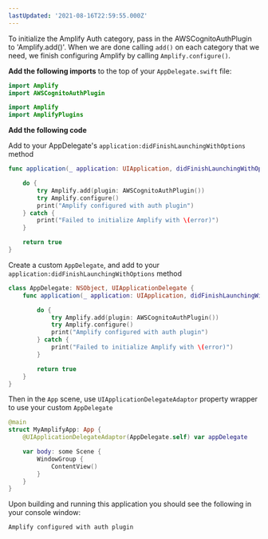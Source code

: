 ```yaml
---
lastUpdated: '2021-08-16T22:59:55.000Z'
---
```

To initialize the Amplify Auth category, pass in the AWSCognitoAuthPlugin to 'Amplify.add()'.  When we are done calling `add()` on each category that we need, we finish configuring Amplify by calling `Amplify.configure()`.

**Add the following imports** to the top of your `AppDelegate.swift` file:

<BlockSwitcher>

<Block name="Swift Package Manager">

```swift
import Amplify
import AWSCognitoAuthPlugin
```

</Block>

<Block name="CocoaPods">

```swift
import Amplify
import AmplifyPlugins
```

</Block>

</BlockSwitcher>

**Add the following code** 

<BlockSwitcher>

<Block name="UIKit AppDelegate">

Add to your AppDelegate's `application:didFinishLaunchingWithOptions` method

```swift
func application(_ application: UIApplication, didFinishLaunchingWithOptions launchOptions: [UIApplication.LaunchOptionsKey: Any]?) -> Bool {

    do {
        try Amplify.add(plugin: AWSCognitoAuthPlugin())
        try Amplify.configure()
        print("Amplify configured with auth plugin")
    } catch {
        print("Failed to initialize Amplify with \(error)")
    }

    return true
}
```

</Block>

<Block name="SwiftUI App">

Create a custom `AppDelegate`, and add to your `application:didFinishLaunchingWithOptions` method
```swift
class AppDelegate: NSObject, UIApplicationDelegate {
    func application(_ application: UIApplication, didFinishLaunchingWithOptions launchOptions: [UIApplication.LaunchOptionsKey: Any]?) -> Bool {

        do {
            try Amplify.add(plugin: AWSCognitoAuthPlugin())
            try Amplify.configure()
            print("Amplify configured with auth plugin")
        } catch {
            print("Failed to initialize Amplify with \(error)")
        }

        return true
    }
}
```

Then in the `App` scene, use `UIApplicationDelegateAdaptor` property wrapper to use your custom `AppDelegate`
```swift
@main
struct MyAmplifyApp: App {
    @UIApplicationDelegateAdaptor(AppDelegate.self) var appDelegate

    var body: some Scene {
        WindowGroup {
            ContentView()
        }
    }
}
```

</Block>

</BlockSwitcher>

Upon building and running this application you should see the following in your console window:

```bash
Amplify configured with auth plugin
```

